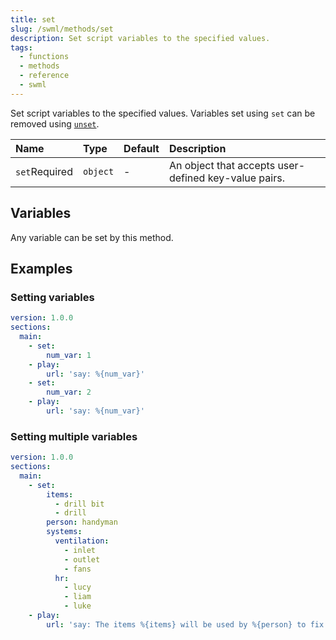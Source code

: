 ```yaml
---
title: set
slug: /swml/methods/set
description: Set script variables to the specified values.
tags:
  - functions
  - methods
  - reference
  - swml
---
```


Set script variables to the specified values. Variables set using `set` can be removed
using [`unset`](./unset.mdx).

| Name                                                | Type     | Default | Description                                          |
|:----------------------------------------------------|:---------|:--------|:-----------------------------------------------------|
| `set`<span className="required-arg">Required</span> | `object` | -       | An object that accepts user-defined key-value pairs. |


## **Variables**

Any variable can be set by this method.

## **Examples**

### Setting variables

```yaml andJson
version: 1.0.0
sections:
  main:
    - set:
        num_var: 1
    - play:
        url: 'say: %{num_var}'
    - set:
        num_var: 2
    - play:
        url: 'say: %{num_var}'
```

### Setting multiple variables

```yaml andJson
version: 1.0.0
sections:
  main:
    - set:
        items:
          - drill bit
          - drill
        person: handyman
        systems:
          ventilation:
            - inlet
            - outlet
            - fans
          hr:
            - lucy
            - liam
            - luke
    - play:
        url: 'say: The items %{items} will be used by %{person} to fix %{systems.ventilation}.'
```
